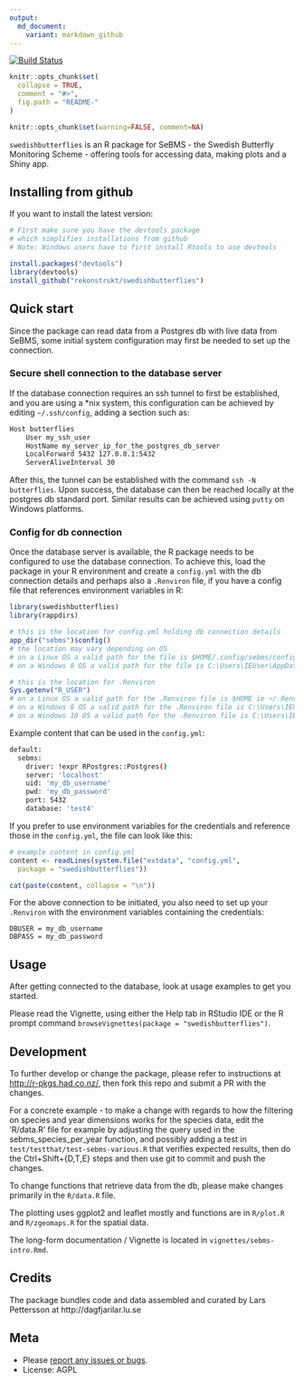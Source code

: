 ```yaml
---
output:
  md_document:
    variant: markdown_github
---
```


[![Build Status](https://travis-ci.org/rekonstrukt/swedishbutterflies.svg?branch=master)](https://travis-ci.org/rekonstrukt/swedishbutterflies)  

<!-- README.md is generated from README.Rmd. Please edit that file -->

```r
knitr::opts_chunk$set(
  collapse = TRUE,
  comment = "#>",
  fig.path = "README-"
)
```

```r
knitr::opts_chunk$set(warning=FALSE, comment=NA)
```

`swedishbutterflies` is an R package for SeBMS - the Swedish Butterfly Monitoring Scheme - offering tools for accessing data, making plots and a Shiny app.

## Installing from github

If you want to install the latest version:

```r
# First make sure you have the devtools package
# which simplifies installations from github
# Note: Windows users have to first install Rtools to use devtools

install.packages("devtools") 
library(devtools)
install_github("rekonstrukt/swedishbutterflies")

```

## Quick start

Since the package can read data from a Postgres db with live data from SeBMS, some initial system configuration may first be needed to set up the connection.

### Secure shell connection to the database server

If the database connection requires an ssh tunnel to first be established, and you are using a *nix system, this configuration can be achieved by editing `~/.ssh/config`, adding a section such as:

```bash
Host butterflies
    User my_ssh_user
    HostName my_server_ip_for_the_postgres_db_server
    LocalForward 5432 127.0.0.1:5432
    ServerAliveInterval 30

```

After this, the tunnel can be established with the command `ssh -N butterflies`. Upon success, the database can then be reached locally at the postgres db standard port. Similar results can be achieved using `putty` on Windows platforms.

### Config for db connection

Once the database server is available, the R package needs to be configured to use the database connection. To achieve this, load the package in your R environment and create a `config.yml` with the db connection details and perhaps also a `.Renviron` file, if you have a config file that references environment variables in R:

```r

library(swedishbutterflies)
library(rappdirs)

# this is the location for config.yml holding db connection details
app_dir("sebms")$config() 
# the location may vary depending on OS
# on a Linux OS a valid path for the file is $HOME/.config/sebms/config.yml
# on a Windows 8 OS a valid path for the file is C:\Users\IEUser\AppData\Local\sebms\sebms\config.yml

# this is the location for .Renviron
Sys.getenv("R_USER")
# on a Linux OS a valid path for the .Renviron file is $HOME ie ~/.Renviron
# on a Windows 8 OS a valid path for the .Renviron file is C:\Users\IEUser\.Renviron
# on a Windows 10 OS a valid path for the .Renviron file is C:\Users\IEUser\Documents\.Renviron

```

Example content that can be used in the `config.yml`:

```bash
default:
  sebms:
    driver: !expr RPostgres::Postgres() 
    server: 'localhost'
    uid: 'my_db_username'
    pwd: 'my_db_password'
    port: 5432
    database: 'test4'
```
If you prefer to use environment variables for the credentials and reference those in the `config.yml`, the file can look like this:

```r

# example content in config.yml
content <- readLines(system.file("extdata", "config.yml", 
  package = "swedishbutterflies"))

cat(paste(content, collapse = "\n"))
```

For the above connection to be initiated, you also need to set up your `.Renviron` with the environment variables containing the credentials:

```console
DBUSER = my_db_username
DBPASS = my_db_password

```

## Usage

After getting connected to the database, look at usage examples to get you started. 

Please read the Vignette, using either the Help tab in RStudio IDE or the R prompt command `browseVignettes(package = "swedishbutterflies")`.

## Development

To further develop or change the package, please refer to instructions at <http://r-pkgs.had.co.nz/>, then fork this repo and submit a PR with the changes. 

For a concrete example - to make a change with regards to how the filtering on species and year dimensions works for the species data, edit the 'R/data.R' file for example by adjusting the query used in the sebms_species_per_year function, and possibly adding a test in `test/testthat/test-sebms-various.R` that verifies expected results, then do the Ctrl+Shift+{D,T,E} steps and then use git to commit and push the changes.

To change functions that retrieve data from the db, please make changes primarily in the `R/data.R` file.

The plotting uses ggplot2 and leaflet mostly and functions are in `R/plot.R` and `R/zgeomaps.R` for the spatial data.

The long-form documentation / Vignette is located in `vignettes/sebms-intro.Rmd`.

## Credits

The package bundles code and data assembled and curated by Lars Pettersson at http://dagfjarilar.lu.se

## Meta

* Please [report any issues or bugs](https://github.com/rekonstrukt/swedishbutterflies/issues).
* License: AGPL

